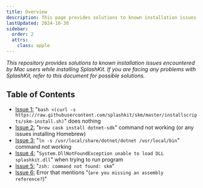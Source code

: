 ```yaml
---
title: Overview
description: This page provides solutions to known installation issues encountered by Mac users while installing or using SplashKit.
lastUpdated: 2024-10-30
sidebar:
  order: 2
  attrs:
    class: apple
---
```



*This repository provides solutions to known installation issues encountered by Mac users while installing SplashKit. If you are facing any problems with SplashKit, refer to this document for possible solutions.*

<CardGrid>
  <LinkCard
    title="Issue 1: Bash Curl Does Nothing"
    description="`bash <(curl -s https://raw.githubusercontent.com/splashkit/skm/master/installscripts/skm-install.sh)` does nothing"
    href="/troubleshoot/macos/mac-issue-1"
  />
  <LinkCard
    title="Issue 2: Brew Cask Install Not Working"
    description="`brew cask install dotnet-sdk` command not working or issues with Homebrew installation"
    href="/troubleshoot/macos/mac-issue-2"
  />
  <LinkCard
    title="Issue 3: Symbolic Link Command Not Working"
    description="`ln -s /usr/local/share/dotnet/dotnet /usr/local/bin` command not working"
    href="/troubleshoot/macos/mac-issue-3"
  />
  <LinkCard
    title="Issue 4: DLL Not Found"
    description="`System.DllNotFoundException unable to load DLL splashkit.dll` when trying to run program"
    href="/troubleshoot/macos/mac-issue-4"
  />
  <LinkCard
    title="Issue 5: SKM Command Not Found in Zsh"
    description="`zsh: command not found: skm`"
    href="/troubleshoot/macos/mac-issue-5"
  />
  <LinkCard
    title="Issue 6: Assembly Reference Missing"
    description="Error mentioning `are you missing an assembly reference?`"
    href="/troubleshoot/macos/mac-issue-6"
  />
</CardGrid>

## Table of Contents

- [Issue 1:](/troubleshoot/macos/mac-issue-1) "`bash <(curl -s https://raw.githubusercontent.com/splashkit/skm/master/installscripts/skm-install.sh)`" does nothing
- [Issue 2:](/troubleshoot/macos/mac-issue-2) "`brew cask install dotnet-sdk`" command not working (or any issues installing Homebrew)
- [Issue 3:](/troubleshoot/macos/mac-issue-3) "`ln -s /usr/local/share/dotnet/dotnet /usr/local/bin`" command not working
- [Issue 4:](/troubleshoot/macos/mac-issue-4) "`System.DllNotFoundException unable to load DLL splashkit.dll`" when trying to run program
- [Issue 5:](/troubleshoot/macos/mac-issue-5) "`zsh: command not found: skm`"
- [Issue 6:](/troubleshoot/macos/mac-issue-6) Error that mentions "(`are you missing an assembly reference?`)"

